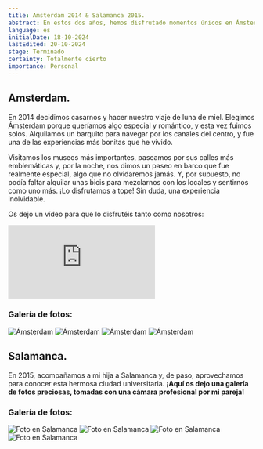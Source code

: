 ```yaml
---
title: Amsterdam 2014 & Salamanca 2015.
abstract: En estos dos años, hemos disfrutado momentos únicos en Ámsterdam y Salamanca. ¡No os perdáis cómo fueron estos viajes y todo lo que nos deparaba en cada lugar!
language: es
initialDate: 18-10-2024
lastEdited: 20-10-2024
stage: Terminado
certainty: Totalmente cierto
importance: Personal
---
```


## Amsterdam.

En 2014 decidimos casarnos y hacer nuestro viaje de luna de miel. Elegimos Ámsterdam porque queríamos algo especial y romántico, y esta vez fuimos solos. Alquilamos un barquito para navegar por los canales del centro, y fue una de las experiencias más bonitas que he vivido.

Visitamos los museos más importantes, paseamos por sus calles más emblemáticas y, por la noche, nos dimos un paseo en barco que fue realmente especial, algo que no olvidaremos jamás. Y, por supuesto, no podía faltar alquilar unas bicis para mezclarnos con los locales y sentirnos como uno más. ¡Lo disfrutamos a tope! Sin duda, una experiencia inolvidable.

Os dejo un vídeo para que lo disfrutéis tanto como nosotros:

<iframe
  className="yt-embeded"
  src="https://www.youtube-nocookie.com/embed/ZFxKEOooBRw?si=mXgGqLrGY9UdaZ5v"
  title="YouTube video player"
  frameborder="0"
  allow="accelerometer; clipboard-write; encrypted-media; gyroscope; picture-in-picture; web-share"
  referrerpolicy="strict-origin-when-cross-origin"
  allowfullscreen
></iframe>

### Galería de fotos:

<PhotoGallery>
  <img
    src="/imagenes/blog/galeria-amsterdam/amsterdam1.jpeg"
    alt="Ámsterdam"
  />
  <img
    src="/imagenes/blog/galeria-amsterdam/amsterdam2.jpeg"
    alt="Ámsterdam"
  />
  <img
    src="/imagenes/blog/galeria-amsterdam/amsterdam3.jpeg"
    alt="Ámsterdam"
  />
  <img
    src="/imagenes/blog/galeria-amsterdam/amsterdam4.jpeg"
    alt="Ámsterdam"
  />
</PhotoGallery>

## Salamanca.

En 2015, acompañamos a mi hija a Salamanca y, de paso, aprovechamos para conocer esta hermosa ciudad universitaria. **¡Aquí os dejo una galería de fotos preciosas, tomadas con una cámara profesional por mi pareja!**

### Galería de fotos:

<PhotoGallery>
  <img
    src="/imagenes/blog/galeria-salamanca/salamanca1.jpeg"
    alt="Foto en Salamanca"
  />
  <img
    src="/imagenes/blog/galeria-salamanca/salamanca2.jpeg"
    alt="Foto en Salamanca"
  />
  <img
    src="/imagenes/blog/galeria-salamanca/salamanca3.jpeg"
    alt="Foto en Salamanca"
  />
  <img
    src="/imagenes/blog/galeria-salamanca/salamanca4.jpeg"
    alt="Foto en Salamanca"
  />
</PhotoGallery>
